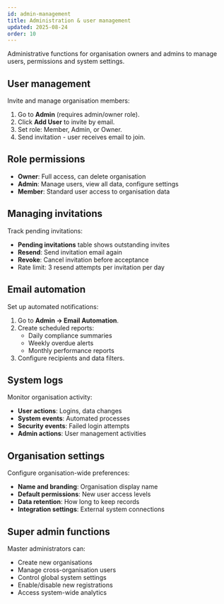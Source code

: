 ```yaml
---
id: admin-management
title: Administration & user management
updated: 2025-08-24
order: 10
---
```


Administrative functions for organisation owners and admins to manage users, permissions and system settings.

## User management
Invite and manage organisation members:
1. Go to **Admin** (requires admin/owner role).
2. Click **Add User** to invite by email.
3. Set role: Member, Admin, or Owner.
4. Send invitation - user receives email to join.

## Role permissions
- **Owner**: Full access, can delete organisation
- **Admin**: Manage users, view all data, configure settings
- **Member**: Standard user access to organisation data

## Managing invitations
Track pending invitations:
- **Pending invitations** table shows outstanding invites
- **Resend**: Send invitation email again
- **Revoke**: Cancel invitation before acceptance
- Rate limit: 3 resend attempts per invitation per day

## Email automation
Set up automated notifications:
1. Go to **Admin → Email Automation**.
2. Create scheduled reports:
   - Daily compliance summaries
   - Weekly overdue alerts
   - Monthly performance reports
3. Configure recipients and data filters.

## System logs
Monitor organisation activity:
- **User actions**: Logins, data changes
- **System events**: Automated processes
- **Security events**: Failed login attempts
- **Admin actions**: User management activities

## Organisation settings
Configure organisation-wide preferences:
- **Name and branding**: Organisation display name
- **Default permissions**: New user access levels
- **Data retention**: How long to keep records
- **Integration settings**: External system connections

## Super admin functions
Master administrators can:
- Create new organisations
- Manage cross-organisation users
- Control global system settings
- Enable/disable new registrations
- Access system-wide analytics
